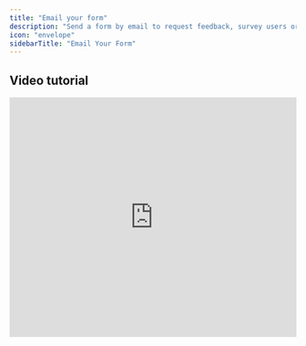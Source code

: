 ```yaml
---
title: "Email your form"
description: "Send a form by email to request feedback, survey users or collect responses. Track form submissions from form opened to completion."
icon: "envelope"
sidebarTitle: "Email Your Form"
---
```


## Video tutorial

<Frame>
  <iframe class="notion-asset-object-fit" src="https://www.loom.com/embed/541f6b219ab248a7ab5748c3b794f693" title="iframe video" frameborder="0" allowfullscreen loading="lazy" scrolling="auto" width="100%" height="420px" />
</Frame>

## How to send your form via email

First, go to the **Share** tab from the top menu. Click `Send form`.

<Frame style={{ width: '576px' , height: '190px' }}>
  ![PDF Viewer](/images/guides/image-2.png)
</Frame>

Click `Set recipients` to enter the **email addresses** of the people whom you would like to send it to. You can also customize the **Message** and [format the style](/custom-emails#c6872760d8cb46d382efc4089b770e9a) of the email.

<Frame style={{ width: '576px' , height: '394px' }}>
  ![PDF Viewer](/images/guides/image-3.png)
</Frame>

Here, you can also enable `Reminders` and set your preferred **Frequency**.

<Check>
  **Good to know:** You can add up to 100 email addresses. If you need to add more, email [support@fillout.com](mailto:support@fillout.com)
</Check>

## Track submissions

In the same pop-up window, click `Track responses`. Alternatively, you can go back to the **Share** page to do this. Here, you'll see if a recipient has **Not started**, is **In progress**, or has **Completed** your form.

<Frame style={{ width: '480px' , height: '228px' }}>
  ![PDF Viewer](/images/guides/image-4.png)
</Frame>

## Automate form sends with Zapier

You can [create a](/zapier) [**Zap**](/zapier) to automate emailing forms. After connecting the necessary apps, select a **Trigger**.

In this example, when a user cancels their subscription in Stripe, we'll send a Fillout form, which would be the **Action**. Click `Publish` when everything’s set.

<Frame style={{ width: '384px' , height: '369px' }}>
  ![PDF Viewer](/images/guides/image-5.png)
</Frame>

That's it\! Any user who cancels will automatically receive the Fillout form.

## Related articles

<CardGroup cols={3}>
  <Card title="Email notifications" icon="envelope-dot" iconType="regular" color="#FFC738" href="/email-notifications">
    Get notified when someone submits your form, or encounters an integration-related issue.
  </Card>
  <Card title="Respondent notification email" icon="bell" iconType="regular" color="#FFC738" href="/respondent-emails">
    Automatically email respondents an editable copy of their answers.
  </Card>
  <Card title="Connect Fillout to hundreds of apps with Zapier" icon="bolt" iconType="regular" color="#FFC738" href="/zapier">
    Add automations to your form.
  </Card>
</CardGroup>
